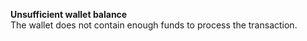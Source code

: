   
<Card title="001001" href="/development-ressources/errors/codes/001001">  

 **Unsufficient wallet balance**  
 The wallet does not contain enough funds to process the transaction.  

</Card>